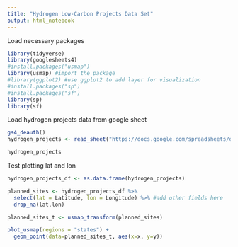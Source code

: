 ```yaml
---
title: "Hydrogen Low-Carbon Projects Data Set"
output: html_notebook
---
```


Load necessary packages
```r
library(tidyverse)
library(googlesheets4)
#install.packages("usmap")
library(usmap) #import the package
#library(ggplot2) #use ggplot2 to add layer for visualization
#install.packages("sp")
#install.packages("sf")
library(sp)
library(sf)

```

Load hydrogen projects data from google sheet
```r
gs4_deauth()
hydrogen_projects <- read_sheet("https://docs.google.com/spreadsheets/d/17YCMTTdN7yf_oA8eriyD9tPt1SePWWQmj-AvJY5lbiE/edit#gid=1245935679", sheet = "Projects")

hydrogen_projects
```

Test plotting lat and lon
```r
hydrogen_projects_df <- as.data.frame(hydrogen_projects)

planned_sites <- hydrogen_projects_df %>% 
  select(lat = Latitude, lon = Longitude) %>% #add other fields here
  drop_na(lat,lon) 

planned_sites_t <- usmap_transform(planned_sites)

plot_usmap(regions = "states") + 
  geom_point(data=planned_sites_t, aes(x=x, y=y))

```

